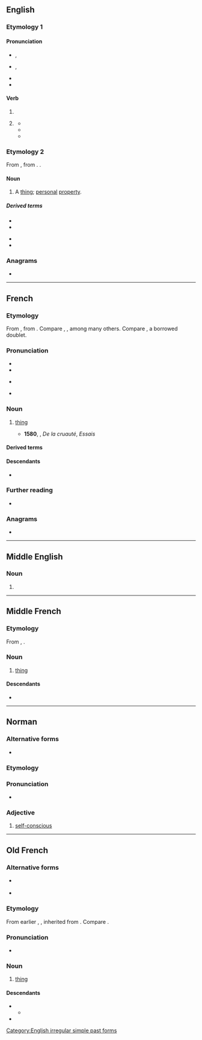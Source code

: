 {{also|Chose|CHOSE|chôse}}
==English==

===Etymology 1===

====Pronunciation====
* {{a|UK}} {{enPR|chōz}}, {{IPA|en|/tʃəʊz/}}
* {{a|US}} {{enPR|chōz}}, {{IPA|en|/t͡ʃoʊz/}}
* {{audio|en|En-us-chose.ogg|Audio (US)}}
* {{rhymes|en|əʊz|s=1}}

====Verb====
{{head|en|verb form}}

# {{en-simple past of|choose}}
# {{lb|en|colloquial|nonstandard}} {{past participle of|en|choose|nocat=1}}
#* {{Template:RQ:Milton Paradise Regained|book=1|page=10|lines=165-166|passage=From what conſummate vertue I have '''choſe''' / This perfect Man, by merit call'd my Son,}}
#* {{quote-book|en|year=1896|publisher={{w|Houghton Mifflin}}|author={{w|Sarah Orne Jewett}}|title=The Country of the Pointed Firs|url=https://books.google.co.nz/books?id=kGZJSWbSXsMC|page=66|passage=I expect you might have '''chose''' a somewhat larger fish, but I'll try an' make it do.}}
#* {{quote-book|en|year=2010|publisher={{w|Stanford University Press}}|author=Andrew Noble Koss|title=World War I and the Remaking of Jewish Vilna|url=https://books.google.co.nz/books?id=TIMoQbjAmhgC&pg|page=x|passage=Since this work is about Vilna's Jewish community, I have '''chose''' the familiar spelling Vilna, which closely approximates Jews' preferred name for their city.}}

===Etymology 2===
From {{bor|en|frm|chose}}, from {{lena}} {{der|en|la|causa||cause, reason}}. {{doublet|en|cause}}.

====Noun====
{{en-noun}}

# {{lb|en|legal}} A [[thing]]; [[personal]] [[property]].

=====Derived terms=====
{{der-top}}
* {{l|en|chose in action}}
* {{l|en|chose in possession}}
{{der-mid}}
* {{l|en|chose local}}
* {{l|en|chose transitory}}
{{der-bottom}}

===Anagrams===
* {{anagrams|en|a=cehos|Choes|HCEOs|So-ch'e|choes|echos|oches}}

[[Category:English irregular simple past forms]]

----

==French==

===Etymology===
From {{inh|fr|fro|chose}}, from {{inh|fr|la|causa}}. Compare {{cog|it|cosa}}, {{cog|pt|coisa}}, {{cog|es|cosa}} among many others. Compare {{doublet|fr|notext=1|cause}}, a borrowed doublet.

===Pronunciation===
* {{fr-IPA}}
* {{audio|fr|Fr-chose.ogg|audio (France)}}
* {{a|Quebec}} {{IPA|fr|/ʃoʊ̯z/}}
* {{rhymes|fr|oz|s=1}}

===Noun===
{{fr-noun|f}}

# [[thing]]
#:{{syn|fr|truc}}
#* '''1580''', {{w|Michel de Montaigne}}, ''De la cruauté'', ''Essais''
#*: {{quote|fr|Les Agrigentins avaient en usage commun d’enterrer sérieusement les bêtes qu’ils avaient eu chères, comme les chevaux de quelque rare mérite, les chiens et les oiseaux utiles, ou même qui avaient servi de passe-temps à leurs enfants : et la magnificence qui leur était ordinaire en toutes autres '''choses''' paraissait aussi singulièrement à la somptuosité et nombre de monuments élevés à cette fin, qui ont duré en parade plusieurs siècles depuis.|The Agrigentines had a common use solemnly to inter the beasts they had a kindness for, as horses of some rare quality, dogs, and useful birds, and even those that had only been kept to divert their children; and the magnificence that was ordinary with them in all other '''things''', also particularly appeared in the sumptuosity and numbers of monuments erected to this end, and which remained in their beauty several ages after.}}

====Derived terms====
{{col3|fr
|à peu de choses près
|autre chose
|avant toutes choses
|c'est la moindre des choses
|chose du passé
|chose jugée
|chose promise, chose due
|chosisme
|chosiste
|de deux choses l'une
|état de choses
|être porté sur la chose
|faire la part des choses
|par la force des choses
|passer aux choses sérieuses
|plus ça change, plus c'est la même chose
|prendre les choses comme elles viennent
|quelque chose
|tout chose
|toutes choses égales par ailleurs
|toutes les bonnes choses ont une fin
|voir le bon côté des choses
|voir les choses en grand
}}

====Descendants====
* {{desc|de|Chose|bor=1}}

===Further reading===
* {{R:TLFi}}

===Anagrams===
* {{l|fr|échos}}

----

==Middle English==

===Noun===
{{head|enm|noun}}

# {{alt form|enm|chois}}

----

==Middle French==

===Etymology===
From {{inh|frm|fro|chose}}, {{m|fro|cose}}.

===Noun===
{{frm-noun|f}}

# [[thing]]

====Descendants====
* {{desc|fr|chose}}

----

==Norman==

===Alternative forms===
* {{qualifier|Saint Ouen}} {{l|nrf|chôthe}}

===Etymology===
{{rfe|nrf}}

===Pronunciation===
* {{audio|nrf|Jer-chose.ogg|Audio (Jersey)}}

===Adjective===
{{nrf-adj|mf}}

# {{lb|nrf|Jersey}} [[self-conscious]]

----

==Old French==

===Alternative forms===
* {{l|fro|cosa}} {{qualifier|very early Old French}}
* {{l|fro|cose}} {{qualifier|chiefly Old Northern French}}

===Etymology===
From earlier {{m|fro|cose}}, {{m|fro|cosa}}, inherited from {{inh|fro|la|causa}}. Compare {{m|fro|cause}}.

===Pronunciation===
* {{IPA|fro|/ˈt͡ʃo.zə/}}

===Noun===
{{fro-noun|f}}

# [[thing]] {{gloss|miscellaneous object or concept}}

====Descendants====
* {{desc|frm|chose}}
** {{desc|fr|chose}}
* {{desc|wa|tchôze}}